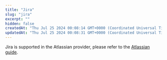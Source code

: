 ```yaml
---
title: "Jira"
slug: "jira"
excerpt: ""
hidden: false
createdAt: "Thu Jul 25 2024 00:08:14 GMT+0000 (Coordinated Universal Time)"
updatedAt: "Thu Jul 25 2024 00:08:31 GMT+0000 (Coordinated Universal Time)"
---
```

Jira is supported in the Atlassian provider, please refer to the [Atlassian guide](/provider-guides/atlassian).
